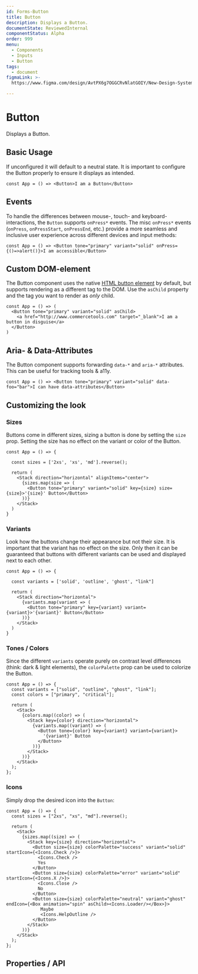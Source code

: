 ```yaml
---
id: Forms-Button
title: Button
description: Displays a Button.
documentState: ReviewedInternal
componentStatus: Alpha
order: 999
menu:
  - Components
  - Inputs
  - Button
tags:
  - document
figmaLink: >-
  https://www.figma.com/design/AvtPX6g7OGGCRvNlatGOIY/New-Design-System?node-id=58-132&m=dev

---
```


# Button

Displays a Button.

## Basic Usage

If unconfigured it will default to a neutral state. It is important to configure
the Button properly to ensure it displays as intended.

```jsx-live
const App = () => <Button>I am a Button</Button>
```

## Events

To handle the differences between mouse-, touch- and keyboard-interactions, the
`Button` supports `onPress*` events. The misc `onPress*` events (`onPress`,
`onPressStart`, `onPressEnd`, etc.) provide a more seamless and inclusive user
experience across different devices and input methods:

```jsx-live
const App = () => <Button tone="primary" variant="solid" onPress={()=>alert()}>I am accessible</Button>
```

## Custom DOM-element

The Button component uses the native
[HTML button element](https://developer.mozilla.org/en-US/docs/Web/HTML/Element/button)
by default, but supports rendering as a different tag to the DOM. Use the
`asChild` property and the tag you want to render as _only_ child.

```jsx-live
const App = () => (
  <Button tone="primary" variant="solid" asChild>
    <a href="http://www.commercetools.com" target="_blank">I am a button in disguise</a>
  </Button>
)
```

## Aria- & Data-Attributes

The Button component supports forwarding `data-*` and `aria-*` attributes. This
can be useful for tracking tools & a11y.

```jsx-live
const App = () => <Button tone="primary" variant="solid" data-foo="bar">I can have data-attributes</Button>
```

## Customizing the look

### Sizes

Buttons come in different sizes, sizing a button is done by setting the `size`
prop. Setting the size has no effect on the variant or color of the Button.

```jsx-live
const App = () => {

  const sizes = ['2xs', 'xs', 'md'].reverse();

  return (
    <Stack direction="horizontal" alignItems="center">
      {sizes.map(size => (
        <Button tone="primary" variant="solid" key={size} size={size}>'{size}' Button</Button>
      ))}
    </Stack>
  )
}
```

### Variants

Look how the buttons change their appearance but not their size. It is important
that the variant has no effect on the size. Only then it can be guaranteed that
buttons with different variants can be used and displayed next to each other.

```jsx-live
const App = () => {

  const variants = ['solid', 'outline', 'ghost', "link"]

  return (
    <Stack direction="horizontal">
      {variants.map(variant => (
        <Button tone="primary" key={variant} variant={variant}>'{variant}' Button</Button>
      ))}
    </Stack>
  )
}
```

### Tones / Colors

Since the different `variants` operate purely on contrast level differences
(think: dark & light elements), the `colorPalette` prop can be used to colorize
the Button.

```jsx-live
const App = () => {
  const variants = ["solid", "outline", "ghost", "link"];
  const colors = ["primary", "critical"];

  return (
    <Stack>
      {colors.map((color) => (
        <Stack key={color} direction="horizontal">
          {variants.map((variant) => (
            <Button tone={color} key={variant} variant={variant}>
              '{variant}' Button
            </Button>
          ))}
        </Stack>
      ))}
    </Stack>
  );
};
```

### Icons

Simply drop the desired icon into the `Button`:

```jsx-live
const App = () => {
  const sizes = ["2xs", "xs", "md"].reverse();

  return (
    <Stack>
      {sizes.map((size) => (
        <Stack key={size} direction="horizontal">
          <Button size={size} colorPalette="success" variant="solid" startIcon={<Icons.Check />}>
            <Icons.Check />
            Yes
          </Button>
          <Button size={size} colorPalette="error" variant="solid" startIcon={<Icons.X />}>
            <Icons.Close />
            No
          </Button>
          <Button size={size} colorPalette="neutral" variant="ghost" endIcon={<Box animation="spin" asChild><Icons.Loader/></Box>}>
             Maybe
             <Icons.HelpOutline />
          </Button>
        </Stack>
      ))}
    </Stack>
  );
};
```

## Properties / API

<PropTable id="Button" />
